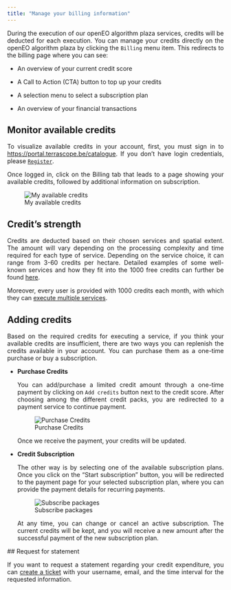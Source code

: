 ```yaml
---
title: "Manage your billing information"
---
```


<div style="text-align: justify">

<!-- <div style="width: 100%; text-align: center">
<img src="Developers/EOplaza/fig/billing.png" alt="Sign In"
width="800" height="400" />
</div> -->

During the execution of our openEO algorithm plaza services, credits will be deducted for each execution. 
You can manage your credits directly on the openEO algorithm plaza by clicking the ```Billing``` menu item. This redirects to the billing page where you can see:

* An overview of your current credit score

* A Call to Action (CTA) button to top up your credits 

* A selection menu to select a subscription plan 

* An overview of your financial transactions

## Monitor available credits

To visualize available credits in your account, first, you must sign in to [https://portal.terrascope.be/catalogue](https://marketplace-portal-stag-warsaw.dataspace.copernicus.eu/catalogue){target="_blank"}. 
If you don't have login credentials, please [```Register```](CreateAccount.qmd).
    
Once logged in, click on the Billing tab that leads to a page showing your available credits, followed by additional information on subscription. 

![My available credits](fig/credit_ava.gif)

## Credit's strength

Credits are deducted based on their chosen services and spatial extent. 
The amount will vary depending on the processing complexity and time required for each type of service.
Depending on the service choice, it can range from 3-60 credits per hectare. 
Detailed examples of some well-known services and how they fit into the 1000 free credits can further be found [here](Strength.qmd).

Moreover, every user is provided with 1000 credits each month, with which they can [execute multiple services](). 

 
## Adding credits

Based on the required credits for executing a service, if you think your available credits are insufficient, there are two ways you can replenish the credits available in your account. 
You can purchase them as a one-time purchase or buy a subscription. 


* **Purchase Credits**

  You can add/purchase a limited credit amount through a one-time payment by clicking on ```Add credits``` button next to the credit score. After choosing among the different credit packs, you are redirected to a payment service to continue payment.

    ![Purchase Credits](fig/purchase.PNG)

    Once we receive the payment, your credits will be updated. 

* **Credit Subscription**

    The other way is by selecting one of the available subscription plans. Once you click on the "Start subscription" button, you will be redirected to the payment page for your selected subscription plan, where you can provide the payment details for recurring payments. 
    
    ![Subscribe packages](fig/subs.PNG)

    At any time, you can change or cancel an active subscription. The current credits will be kept, and you will receive a new amount after the successful payment of the new subscription plan.

 ## Request for statement

If you want to request a statement regarding your credit expenditure, you can [create a ticket](https://helpcenter.dataspace.copernicus.eu/hc/en-gb){target="_blank"} with your username, email, and the time interval for the requested information.
